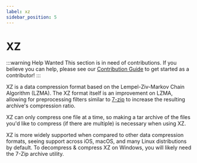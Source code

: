 ```yaml
---
label: xz
sidebar_position: 5
---
```


# XZ

:::warning Help Wanted
This section is in need of contributions. If you believe you can help, please see our [Contribution Guide](../contribution-guide.mdx) to get started as a contributor!
:::

XZ is a data compression format based on the Lempel-Ziv-Markov Chain Algorithm (LZMA). The XZ format itself is an improvement on LZMA, allowing for preprocessing filters similar to [7-zip](../data/7z.mdx) to increase the resulting archive's compression ratio.

XZ can only compress one file at a time, so making a tar archive of the files you'd like to compress (if there are multiple) is necessary when using XZ.

XZ is more widely supported when compared to other data compression formats, seeing support across iOS, macOS, and many Linux distributions by default. To decompress & compress XZ on Windows, you will likely need the 7-Zip archive utility.